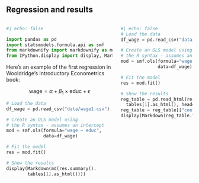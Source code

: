 ## Regression and results

:::: {.columns}
::: {.column}
```python
#| echo: false

import pandas as pd
import statsmodels.formula.api as smf
from markdownify import markdownify as md
from IPython.display import display, Markdown
```

Here's an example of the first regression in Wooldridge's Introductory Econometrics book:

$$
\text{wage} = \alpha + \beta_1 \times \text{educ} + \epsilon
$$

```python
# Load the data
df_wage = pd.read_csv("data/wage1.csv")

# Create an OLS model using 
# the R syntax - assumes an intercept
mod = smf.ols(formula="wage ~ educ",
              data=df_wage)

# Fit the model
res = mod.fit()

# Show the results
display(Markdown(md(res.summary().
        tables[1].as_html())))
```

:::
::: {.column}
```python
#| echo: false
# Load the data
df_wage = pd.read_csv("data/wage1.csv")

# Create an OLS model using 
# the R syntax - assumes an intercept
mod = smf.ols(formula="wage ~ educ",
              data=df_wage)

# Fit the model
res = mod.fit()

# Show the results
reg_table = pd.read_html(res.summary().
  tables[1].as_html(), header=0)[0]
reg_table = reg_table[["coef", 'std err', 't', 'P>|t|']]
display(Markdown(reg_table.to_markdown()))
```
:::
::::
